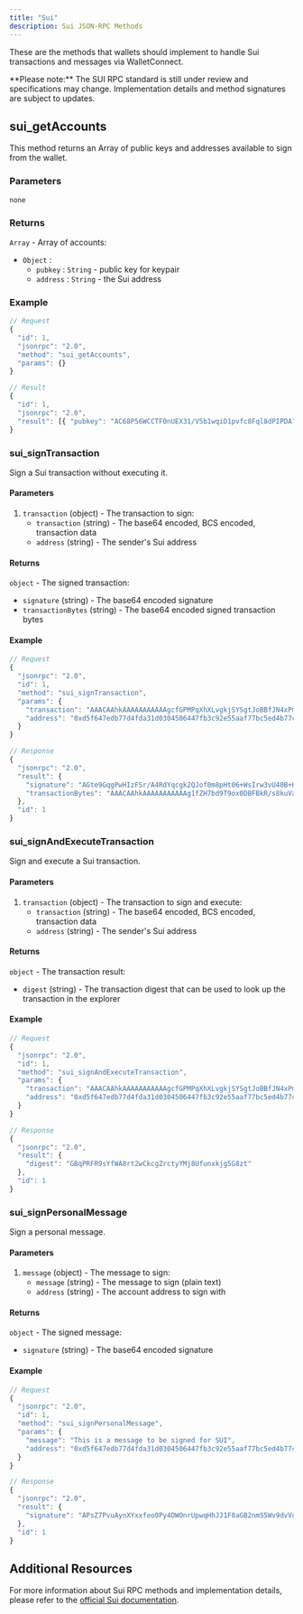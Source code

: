 ```yaml
---
title: "Sui"
description: Sui JSON-RPC Methods
---
```


These are the methods that wallets should implement to handle Sui transactions and messages via WalletConnect.

<Note type="warning">
**Please note:** The SUI RPC standard is still under review and specifications may change. Implementation details and method signatures are subject to updates.
</Note>

## sui_getAccounts

This method returns an Array of public keys and addresses available to sign from the wallet.

### Parameters

    none

### Returns

`Array` - Array of accounts:

- `Object` :
  - `pubkey` : `String` - public key for keypair
  - `address` : `String` - the Sui address

### Example

```typescript
// Request
{
  "id": 1,
  "jsonrpc": "2.0",
  "method": "sui_getAccounts",
  "params": {}
}

// Result
{
  "id": 1,
  "jsonrpc": "2.0",
  "result": [{ "pubkey": "AC68P56WCCTF0nUEX31/V5b1wqiD1pvfc8Fql8dPIPDA",  "address":"0x3cd077f41680eebca0176baad3915b2ea26dbbdfd10161865234732bb1f2ac50" }]
}
```

### sui_signTransaction

Sign a Sui transaction without executing it.

#### Parameters

1. `transaction` (object) - The transaction to sign:
   - `transaction` (string) - The base64 encoded, BCS encoded, transaction data
   - `address` (string) - The sender's Sui address

#### Returns

`object` - The signed transaction:
- `signature` (string) - The base64 encoded signature
- `transactionBytes` (string) - The base64 encoded signed transaction bytes

#### Example

```javascript
// Request
{
  "jsonrpc": "2.0",
  "id": 1,
  "method": "sui_signTransaction",
  "params": {
    "transaction": "AAACAAhkAAAAAAAAAAAgcfGPMPqXhXLvgkjSYSgtJoBBfJN4xPm3bwZGapDhVIICAgABAQAAAQEDAAAAAAEBAHHxjzD6l4Vy74JI0mEoLSaAQXyTeMT5t28GRmqQ4VSCAq3fqx8mNL6p13BcS9bG74Gbh1dowEtQ",
    "address": "0xd5f647edb77d4fda31d0304506447fb3c92e55aaf77bc5ed4b77c332dd4605fa"
  }
}

// Response
{
  "jsonrpc": "2.0",
  "result": {
    "signature": "AGte9GqgPwHIzFSr/A4RdYqcgk2QJof0m8pHt06+WsIrw3vU40B+HGpQS/KaA9nPh12i/A7tIp6j5DGPoKM44AEZXLv/ORduxMYX0fw8dbHlnWC8WG0ymrlAmARpEibbhw==",
    "transactionBytes": "AAACAAhkAAAAAAAAAAAg1fZH7bd9T9ox0DBFBkR/s8kuVar3e8XtS3fDMt1GBfoCAgABAQAAAQEDAAAAAAEBANX2R+23fU/aMdAwRQZEf7PJLlWq93vF7Ut3wzLdRgX6At/pRJzj2VpZgqXpSvEtd3GzPvt99hR8e/yOCGz/8nbRmA7QFAAAAAAgBy5vStJizn76LmJTBlDiONdR/2rSuzzS4L+Tp/Zs4hZ8cBxYkcSlxBD6QXvgS11E6d+DNek8LiA/beba6iH3l5gO0BQAAAAAIMpdmZjiqJ5GG9di1MAgD4S3uRr2gaMC7S1WsaeBwNIx1fZH7bd9T9ox0DBFBkR/s8kuVar3e8XtS3fDMt1GBfroAwAAAAAAAECrPAAAAAAAAA=="
  },
  "id": 1
}
```

### sui_signAndExecuteTransaction

Sign and execute a Sui transaction.

#### Parameters

1. `transaction` (object) - The transaction to sign and execute:
   - `transaction` (string) - The base64 encoded, BCS encoded, transaction data
   - `address` (string) - The sender's Sui address

#### Returns

`object` - The transaction result:
- `digest` (string) - The transaction digest that can be used to look up the transaction in the explorer

#### Example

```javascript
// Request
{
  "jsonrpc": "2.0",
  "id": 1,
  "method": "sui_signAndExecuteTransaction",
  "params": {
    "transaction": "AAACAAhkAAAAAAAAAAAgcfGPMPqXhXLvgkjSYSgtJoBBfJN4xPm3bwZGapDhVIICAgABAQAAAQEDAAAAAAEBAHHxjzD6l4Vy74JI0mEoLSaAQXyTeMT5t28GRmqQ4VSCAq3fqx8mNL6p13BcS9bG74Gbh1dowEtQ",
    "address": "0xd5f647edb77d4fda31d0304506447fb3c92e55aaf77bc5ed4b77c332dd4605fa"
  }
}

// Response
{
  "jsonrpc": "2.0",
  "result": {
    "digest": "GBqPRFR9sYfWA8rt2wCkcgZrctyYMj8Ufunxkjg5G8zt"
  },
  "id": 1
}
```

### sui_signPersonalMessage

Sign a personal message.

#### Parameters

1. `message` (object) - The message to sign:
   - `message` (string) - The message to sign (plain text)
   - `address` (string) - The account address to sign with

#### Returns

`object` - The signed message:
- `signature` (string) - The base64 encoded signature

#### Example

```javascript
// Request
{
  "jsonrpc": "2.0",
  "id": 1,
  "method": "sui_signPersonalMessage",
  "params": {
    "message": "This is a message to be signed for SUI",
    "address": "0xd5f647edb77d4fda31d0304506447fb3c92e55aaf77bc5ed4b77c332dd4605fa"
  }
}

// Response
{
  "jsonrpc": "2.0",
  "result": {
    "signature": "APsZ7PvuAynXYxxfeo0Py4DWOnrUpwqHhJJ1F8aGB2nmS5Wv9dvVo8Gr7DKaXwPMqFaFNKsHb0Hej07R0L0NpQsZXLv/ORduxMYX0fw8dbHlnWC8WG0ymrlAmARpEibbhw=="
  },
  "id": 1
}
```

## Additional Resources

For more information about Sui RPC methods and implementation details, please refer to the [official Sui documentation](https://docs.sui.io/sui-api-ref).
